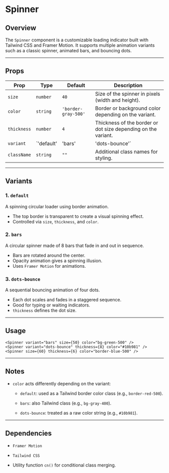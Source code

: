 
<MDXLayout />

# Spinner

## **Overview**

The `Spinner` component is a customizable loading indicator built with Tailwind CSS and Framer Motion. It supports multiple animation variants such as a classic spinner, animated bars, and bouncing dots.

---

## **Props**

| Prop        | Type                                   | Default            | Description                                           |
|-------------|----------------------------------------|--------------------|-------------------------------------------------------|
| `size`      | `number`                               | `40`               | Size of the spinner in pixels (width and height).     |
| `color`     | `string`                               | `'border-gray-500'`| Border or background color depending on the variant.  |
| `thickness` | `number`                               | `4`                | Thickness of the border or dot size depending on the variant. |
| `variant`   | `'default' | 'bars' | 'dots-bounce'`   | `'default'`        | Type of loading animation.                            |
| `className` | `string`                               | `""`               | Additional class names for styling.                  |

---

## **Variants**

### **1. `default`**

A spinning circular loader using border animation.

- The top border is transparent to create a visual spinning effect.
- Controlled via `size`, `thickness`, and `color`.

### **2. `bars`**

A circular spinner made of 8 bars that fade in and out in sequence.

- Bars are rotated around the center.
- Opacity animation gives a spinning illusion.
- Uses `Framer Motion` for animations.

### **3. `dots-bounce`**

A sequential bouncing animation of four dots.

- Each dot scales and fades in a staggered sequence.
- Good for typing or waiting indicators.
- `thickness` defines the dot size.

---

## **Usage**
```tsx
<Spinner variant="bars" size={50} color="bg-green-500" />  
<Spinner variant="dots-bounce" thickness={8} color="#10b981" />  
<Spinner size={60} thickness={6} color="border-blue-500" />
```
---
## **Notes**

* `color` acts differently depending on the variant:

    * `default`: used as a Tailwind border color class (e.g., `border-red-500`).

    * `bars`: also Tailwind class (e.g., `bg-gray-400`).

    * `dots-bounce`: treated as a raw color string (e.g., `#10b981`).

---

## **Dependencies**

* `Framer Motion`

* `Tailwind CSS`

* Utility function `cn()` for conditional class merging.




